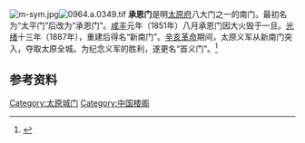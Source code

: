 {{About|太原的承恩门|同名城门|承恩门}}
[[File:m-sym.jpg|thumb]][[File:0964.a.0349.tif|thumb]]
'''承恩门'''是明[[太原府|太原府]]八大门之一的南门。最初名为“太平门”后改为“承恩门”。[[咸丰_(年号)|咸丰]]元年（1851年）八月承恩门因大火毁于一旦。[[光绪|光绪]]十三年（1887年），重建后得名“新南门”。[[辛亥革命|辛亥革命]]期间，太原义军从新南门突入，夺取太原全城。为纪念义军的胜利，遂更名“首义门”。<ref>{{Cite web |url=http://jd.buscx.cn/i.php/2870.html |title=太原五一广场旅游指南 |access-date=2011-02-18 |archive-date=2014-08-08 |archive-url=https://web.archive.org/web/20140808081615/http://jd.buscx.cn/i.php/2870.html |dead-url=yes }}</ref>

==参考资料==
{{reflist}}

{{太原城门}}

[[Category:太原城门|Category:太原城门]]
[[Category:中国楼阁|Category:中国楼阁]]